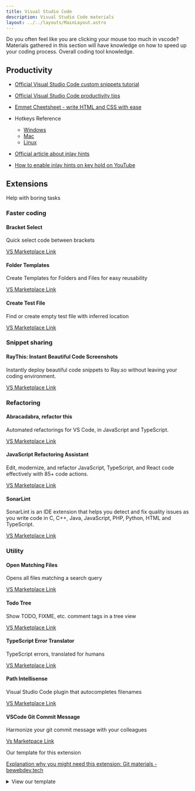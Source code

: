 ```yaml
---
title: Visual Studio Code
description: Visual Studio Code materials
layout: ../../layouts/MainLayout.astro
---
```


Do you often feel like you are clicking your mouse too much in vscode? Materials gathered in this section will have knowledge on how to speed up your coding process. Overall coding tool knowledge.

## Productivity

- [Official Visual Studio Code custom snippets tutorial](https://code.visualstudio.com/docs/editor/userdefinedsnippets)
- [Official Visual Studio Code productivity tips](https://code.visualstudio.com/docs/introvideos/productivity)
- [Emmet Cheetsheet - write HTML and CSS with ease](https://docs.emmet.io/cheat-sheet/)
- Hotkeys Reference

  - [Windows](https://code.visualstudio.com/shortcuts/keyboard-shortcuts-windows.pdf)
  - [Mac](https://code.visualstudio.com/shortcuts/keyboard-shortcuts-macos.pdf)
  - [Linux](https://code.visualstudio.com/shortcuts/keyboard-shortcuts-linux.pdf)

- [Official article about inlay hints](https://code.visualstudio.com/docs/typescript/typescript-editing)

- [How to enable inlay hints on key hold on YouTube](https://www.youtube.com/watch?v=uvrIFZYW7eg)

## Extensions

Help with boring tasks

### Faster coding

#### Bracket Select

Quick select code between brackets

[VS Marketplace Link](https://marketplace.visualstudio.com/items?itemName=chunsen.bracket-select)

#### Folder Templates

Create Templates for Folders and Files for easy reusability

[VS Marketplace Link](https://marketplace.visualstudio.com/items?itemName=Huuums.vscode-fast-folder-structure)

#### Create Test File

Find or create empty test file with inferred location

[VS Marketplace Link](https://marketplace.visualstudio.com/items?itemName=paul-mannino.vscode-create-test-file)

### Snippet sharing

#### RayThis: Instant Beautiful Code Screenshots

Instantly deploy beautiful code snippets to Ray.so without leaving your coding environment.

[VS Marketplace Link](https://marketplace.visualstudio.com/items?itemName=Goopware.raythis)

### Refactoring

#### Abracadabra, refactor this

Automated refactorings for VS Code, in JavaScript and TypeScript.

[VS Marketplace Link](https://marketplace.visualstudio.com/items?itemName=nicoespeon.abracadabra)

#### JavaScript Refactoring Assistant

Edit, modernize, and refactor JavaScript, TypeScript, and React code effectively with 85+ code actions.

[VS Marketplace Link](https://marketplace.visualstudio.com/items?itemName=p42ai.refactor)

#### SonarLint

SonarLint is an IDE extension that helps you detect and fix quality issues as you write code in C, C++, Java, JavaScript, PHP, Python, HTML and TypeScript.

[VS Marketplace Link](https://marketplace.visualstudio.com/items?itemName=SonarSource.sonarlint-vscode)

### Utility

#### Open Matching Files

Opens all files matching a search query

[VS Marketplace Link](https://marketplace.visualstudio.com/items?itemName=bcanzanella.openmatchingfiles)

#### Todo Tree

Show TODO, FIXME, etc. comment tags in a tree view

[VS Marketplace Link](https://marketplace.visualstudio.com/items?itemName=Gruntfuggly.todo-tree)

#### TypeScript Error Translator

TypeScript errors, translated for humans

[VS Marketplace Link](https://marketplace.visualstudio.com/items?itemName=mattpocock.ts-error-translator)

#### Path Intellisense

Visual Studio Code plugin that autocompletes filenames

[VS Marketplace Link](https://marketplace.visualstudio.com/items?itemName=christian-kohler.path-intellisense)

#### VSCode Git Commit Message

Harmonize your git commit message with your colleagues

[Vs Marketpace Link](https://marketplace.visualstudio.com/items?itemName=rioukkevin.vscode-git-commit)

Our template for this extension

[Explanation why you might need this extension: Git materials - bewebdev.tech](https://bewebdev.tech/technologies/git#write-good-commit-messages)


<details>
	<summary>View our template</summary>
	<pre class='astro-code'>{configForGitMessageExtenstion}</pre>
</details>
